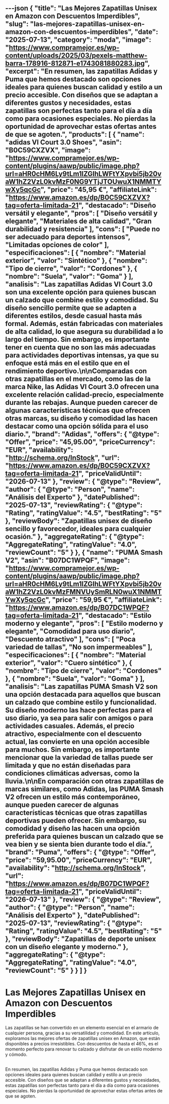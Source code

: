 ---json
{
  "title": "Las Mejores Zapatillas Unisex en Amazon con Descuentos Imperdibles",
  "slug": "las-mejores-zapatillas-unisex-en-amazon-con-descuentos-imperdibles",
  "date": "2025-07-13",
  "category": "moda",
  "image": "https://www.compramejor.es/wp-content/uploads/2025/03/pexels-matthew-barra-178916-812871-e1743081880283.jpg",
  "excerpt": "En resumen, las zapatillas Adidas y Puma que hemos destacado son opciones ideales para quienes buscan calidad y estilo a un precio accesible. Con diseños que se adaptan a diferentes gustos y necesidades, estas zapatillas son perfectas tanto para el día a día como para ocasiones especiales. No pierdas la oportunidad de aprovechar estas ofertas antes de que se agoten.",
  "products": [
    {
      "name": "adidas Vl Court 3.0 Shoes",
      "asin": "B0C59CXZVX",
      "image": "https://www.compramejor.es/wp-content/plugins/aawp/public/image.php?url=aHR0cHM6Ly9tLm1lZGlhLWFtYXpvbi5jb20vaW1hZ2VzL0kvMzF0NG9YTjJTOUwuX1NMMTYwXy5qcGc",
      "price": "45,95 €",
      "affiliateLink": "https://www.amazon.es/dp/B0C59CXZVX?tag=oferta-limitada-21",
      "destacado": "Diseño versátil y elegante",
      "pros": [
        "Diseño versátil y elegante",
        "Materiales de alta calidad",
        "Gran durabilidad y resistencia"
      ],
      "cons": [
        "Puede no ser adecuado para deportes intensos",
        "Limitadas opciones de color"
      ],
      "especificaciones": [
        {
          "nombre": "Material exterior",
          "valor": "Sintético"
        },
        {
          "nombre": "Tipo de cierre",
          "valor": "Cordones"
        },
        {
          "nombre": "Suela",
          "valor": "Goma"
        }
      ],
      "analisis": "Las zapatillas Adidas Vl Court 3.0 son una excelente opción para quienes buscan un calzado que combine estilo y comodidad. Su diseño sencillo permite que se adapten a diferentes estilos, desde casual hasta más formal. Además, están fabricadas con materiales de alta calidad, lo que asegura su durabilidad a lo largo del tiempo. Sin embargo, es importante tener en cuenta que no son las más adecuadas para actividades deportivas intensas, ya que su enfoque está más en el estilo que en el rendimiento deportivo.\n\nComparadas con otras zapatillas en el mercado, como las de la marca Nike, las Adidas Vl Court 3.0 ofrecen una excelente relación calidad-precio, especialmente durante las rebajas. Aunque pueden carecer de algunas características técnicas que ofrecen otras marcas, su diseño y comodidad las hacen destacar como una opción sólida para el uso diario.",
      "brand": "Adidas",
      "offers": {
        "@type": "Offer",
        "price": "45,95.00",
        "priceCurrency": "EUR",
        "availability": "http://schema.org/InStock",
        "url": "https://www.amazon.es/dp/B0C59CXZVX?tag=oferta-limitada-21",
        "priceValidUntil": "2026-07-13"
      },
      "review": {
        "@type": "Review",
        "author": {
          "@type": "Person",
          "name": "Análisis del Experto"
        },
        "datePublished": "2025-07-13",
        "reviewRating": {
          "@type": "Rating",
          "ratingValue": "4.5",
          "bestRating": "5"
        },
        "reviewBody": "Zapatillas unisex de diseño sencillo y favorecedor, ideales para cualquier ocasión."
      },
      "aggregateRating": {
        "@type": "AggregateRating",
        "ratingValue": "4.0",
        "reviewCount": "5"
      }
    },
    {
      "name": "PUMA Smash V2",
      "asin": "B07DC1WPQF",
      "image": "https://www.compramejor.es/wp-content/plugins/aawp/public/image.php?url=aHR0cHM6Ly9tLm1lZGlhLWFtYXpvbi5jb20vaW1hZ2VzL0kvMzFMNVUySmRLN0wuX1NMMTYwXy5qcGc",
      "price": "59,95 €",
      "affiliateLink": "https://www.amazon.es/dp/B07DC1WPQF?tag=oferta-limitada-21",
      "destacado": "Estilo moderno y elegante",
      "pros": [
        "Estilo moderno y elegante",
        "Comodidad para uso diario",
        "Descuento atractivo"
      ],
      "cons": [
        "Poca variedad de tallas",
        "No son impermeables"
      ],
      "especificaciones": [
        {
          "nombre": "Material exterior",
          "valor": "Cuero sintético"
        },
        {
          "nombre": "Tipo de cierre",
          "valor": "Cordones"
        },
        {
          "nombre": "Suela",
          "valor": "Goma"
        }
      ],
      "analisis": "Las zapatillas PUMA Smash V2 son una opción destacada para aquellos que buscan un calzado que combine estilo y funcionalidad. Su diseño moderno las hace perfectas para el uso diario, ya sea para salir con amigos o para actividades casuales. Además, el precio atractivo, especialmente con el descuento actual, las convierte en una opción accesible para muchos. Sin embargo, es importante mencionar que la variedad de tallas puede ser limitada y que no están diseñadas para condiciones climáticas adversas, como la lluvia.\n\nEn comparación con otras zapatillas de marcas similares, como Adidas, las PUMA Smash V2 ofrecen un estilo más contemporáneo, aunque pueden carecer de algunas características técnicas que otras zapatillas deportivas pueden ofrecer. Sin embargo, su comodidad y diseño las hacen una opción preferida para quienes buscan un calzado que se vea bien y se sienta bien durante todo el día.",
      "brand": "Puma",
      "offers": {
        "@type": "Offer",
        "price": "59,95.00",
        "priceCurrency": "EUR",
        "availability": "http://schema.org/InStock",
        "url": "https://www.amazon.es/dp/B07DC1WPQF?tag=oferta-limitada-21",
        "priceValidUntil": "2026-07-13"
      },
      "review": {
        "@type": "Review",
        "author": {
          "@type": "Person",
          "name": "Análisis del Experto"
        },
        "datePublished": "2025-07-13",
        "reviewRating": {
          "@type": "Rating",
          "ratingValue": "4.5",
          "bestRating": "5"
        },
        "reviewBody": "Zapatillas de deporte unisex con un diseño elegante y moderno."
      },
      "aggregateRating": {
        "@type": "AggregateRating",
        "ratingValue": "4.0",
        "reviewCount": "5"
      }
    }
  ]
}
---

# Las Mejores Zapatillas Unisex en Amazon con Descuentos Imperdibles


Las zapatillas se han convertido en un elemento esencial en el armario de cualquier persona, gracias a su versatilidad y comodidad. En este artículo, exploramos las mejores ofertas de zapatillas unisex en Amazon, que están disponibles a precios irresistibles. Con descuentos de hasta el 46%, es el momento perfecto para renovar tu calzado y disfrutar de un estilo moderno y cómodo.

## 

<ProductRankingTable products={products} />

## 

<ProductDetailCard product={products[0]} index={0} />

<ProductDetailCard product={products[1]} index={1} />

## 

En resumen, las zapatillas Adidas y Puma que hemos destacado son opciones ideales para quienes buscan calidad y estilo a un precio accesible. Con diseños que se adaptan a diferentes gustos y necesidades, estas zapatillas son perfectas tanto para el día a día como para ocasiones especiales. No pierdas la oportunidad de aprovechar estas ofertas antes de que se agoten.

